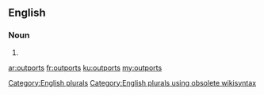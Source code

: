 ==English==

===Noun===
{{head|en}}

# {{plural of|outport}}

[[Category:English plurals]][[Category:English plurals using obsolete wikisyntax]]

[[ar:outports]]
[[fr:outports]]
[[ku:outports]]
[[my:outports]]